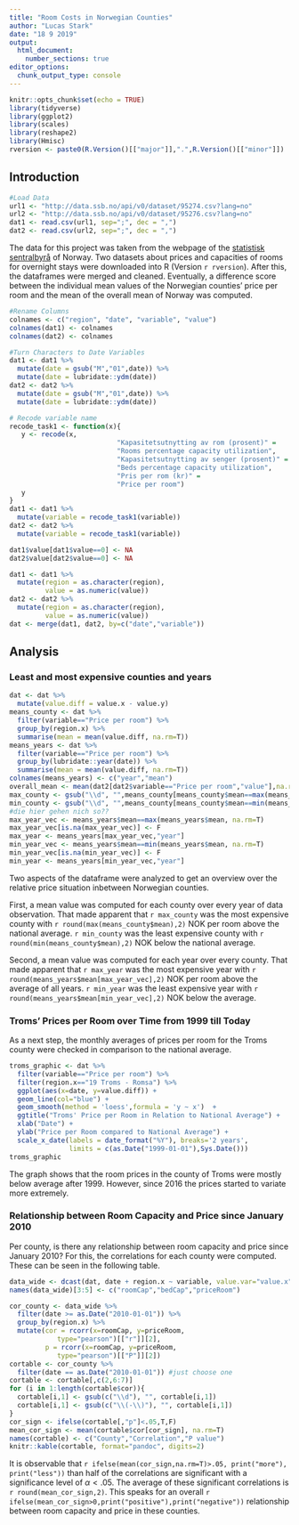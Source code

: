 ```yaml
---
title: "Room Costs in Norwegian Counties"
author: "Lucas Stark"
date: "18 9 2019"
output: 
  html_document:
    number_sections: true
editor_options: 
  chunk_output_type: console
---
```


```r
knitr::opts_chunk$set(echo = TRUE)
library(tidyverse)
library(ggplot2)
library(scales)
library(reshape2)
library(Hmisc)
rversion <- paste0(R.Version()[["major"]],".",R.Version()[["minor"]])
```

## Introduction

```r
#Load Data
url1 <- "http://data.ssb.no/api/v0/dataset/95274.csv?lang=no"
url2 <- "http://data.ssb.no/api/v0/dataset/95276.csv?lang=no"
dat1 <- read.csv(url1, sep=";", dec = ",")
dat2 <- read.csv(url2, sep=";", dec = ",")
```

The data for this project was taken from the webpage of the [statistisk sentralbyrå](http://data.ssb.no/api/v0/dataset/) of Norway. Two datasets about prices and capacities of rooms for overnight stays were downloaded into R (Version `r rversion`). After this, the dataframes were merged and cleaned. Eventually, a difference score between the individual mean values of the Norwegian counties' price per room and the mean of the overall mean of Norway was computed.

```r
#Rename Columns
colnames <- c("region", "date", "variable", "value")
colnames(dat1) <- colnames
colnames(dat2) <- colnames
```

```r
#Turn Characters to Date Variables
dat1 <- dat1 %>%
  mutate(date = gsub("M","01",date)) %>%
  mutate(date = lubridate::ydm(date))
dat2 <- dat2 %>%
  mutate(date = gsub("M","01",date)) %>%
  mutate(date = lubridate::ydm(date))
```

```r
# Recode variable name
recode_task1 <- function(x){
   y <- recode(x, 
                           "Kapasitetsutnytting av rom (prosent)" = 
                           "Rooms percentage capacity utilization",
                           "Kapasitetsutnytting av senger (prosent)" =
                           "Beds percentage capacity utilization",
                           "Pris per rom (kr)" =
                           "Price per room")
   y
}
dat1 <- dat1 %>%
  mutate(variable = recode_task1(variable))
dat2 <- dat2 %>%
  mutate(variable = recode_task1(variable))

dat1$value[dat1$value==0] <- NA
dat2$value[dat2$value==0] <- NA
```

```r
dat1 <- dat1 %>%
  mutate(region = as.character(region),
         value = as.numeric(value))
dat2 <- dat2 %>%
  mutate(region = as.character(region),
         value = as.numeric(value))
dat <- merge(dat1, dat2, by=c("date","variable"))
```

## Analysis

### Least and most expensive counties and years

```r
dat <- dat %>%
  mutate(value.diff = value.x - value.y)
means_county <- dat %>%
  filter(variable=="Price per room") %>%
  group_by(region.x) %>%
  summarise(mean = mean(value.diff, na.rm=T))
means_years <- dat %>%
  filter(variable=="Price per room") %>%
  group_by(lubridate::year(date)) %>%
  summarise(mean = mean(value.diff, na.rm=T))
colnames(means_years) <- c("year","mean")
overall_mean <- mean(dat2[dat2$variable=="Price per room","value"],na.rm=T)
max_county <- gsub("\\d", "",means_county[means_county$mean==max(means_county$mean),"region.x"])
min_county <- gsub("\\d", "",means_county[means_county$mean==min(means_county$mean),"region.x"])
#die hier gehen nich so??
max_year_vec <- means_years$mean==max(means_years$mean, na.rm=T)
max_year_vec[is.na(max_year_vec)] <- F
max_year <- means_years[max_year_vec,"year"]
min_year_vec <- means_years$mean==min(means_years$mean, na.rm=T)
min_year_vec[is.na(min_year_vec)] <- F
min_year <- means_years[min_year_vec,"year"]
```

Two aspects of the dataframe were analyzed to get an overview over the relative price situation inbetween Norwegian counties. 

First, a mean value was computed for each county over every year of data observation. That made apparent that `r max_county` was the most expensive county with `r round(max(means_county$mean),2)` NOK per room above the national average. `r min_county` was the least expensive county with `r round(min(means_county$mean),2)` NOK below the national average.

Second, a mean value was computed for each year over every county. That made apparent that `r max_year` was the most expensive year with `r round(means_years$mean[max_year_vec],2)` NOK per room above the average of all years. `r min_year` was the least expensive year with `r round(means_years$mean[min_year_vec],2)` NOK below the average.

### Troms' Prices per Room over Time from 1999 till Today

As a next step, the monthly averages of prices per room for the Troms county were checked in comparison to the national average.

```r
troms_graphic <- dat %>%
  filter(variable=="Price per room") %>%
  filter(region.x=="19 Troms - Romsa") %>%
  ggplot(aes(x=date, y=value.diff)) +
  geom_line(col="blue") +
  geom_smooth(method = 'loess',formula = 'y ~ x')  +
  ggtitle("Troms' Price per Room in Relation to National Average") + 
  xlab("Date") + 
  ylab("Price per Room compared to National Average") + 
  scale_x_date(labels = date_format("%Y"), breaks='2 years', 
               limits = c(as.Date("1999-01-01"),Sys.Date()))
troms_graphic

```

The graph shows that the room prices in the county of Troms were mostly below average after 1999. However, since 2016 the prices started to variate more extremely. 

### Relationship between Room Capacity and Price since January 2010

Per county, is there any relationship between room capacity and price since January 2010? For this, the correlations for each county were computed. These can be seen in the following table.

```r

data_wide <- dcast(dat, date + region.x ~ variable, value.var="value.x")
names(data_wide)[3:5] <- c("roomCap","bedCap","priceRoom")

cor_county <- data_wide %>% 
  filter(date >= as.Date("2010-01-01")) %>%
  group_by(region.x) %>%
  mutate(cor = rcorr(x=roomCap, y=priceRoom,
            type="pearson")[["r"]][2],
         p = rcorr(x=roomCap, y=priceRoom,
            type="pearson")[["P"]][2])
cortable <- cor_county %>%
  filter(date == as.Date("2010-01-01")) #just choose one
cortable <- cortable[,c(2,6:7)]  
for (i in 1:length(cortable$cor)){
  cortable[i,1] <- gsub(c("\\d"), "", cortable[i,1])
  cortable[i,1] <- gsub(c("\\(-\\)"), "", cortable[i,1])
}
cor_sign <- ifelse(cortable[,"p"]<.05,T,F)
mean_cor_sign <- mean(cortable$cor[cor_sign], na.rm=T)
names(cortable) <- c("County","Correlation","P value")
knitr::kable(cortable, format="pandoc", digits=2)

```

It is observable that `r ifelse(mean(cor_sign,na.rm=T)>.05, print("more"), print("less"))` than half of the correlations are significant with a significance level of $\alpha < .05$. The average of these significant correlations is `r round(mean_cor_sign,2)`. This speaks for an overall `r ifelse(mean_cor_sign>0,print("positive"),print("negative"))` relationship between room capacity and price in these counties.

